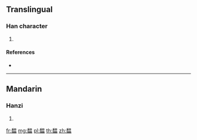 {{character info/new}}
==Translingual==

===Han character===
{{Han char|rn=186|rad=香|as=10|sn=19|four=26617|canj=HAABT,HAWOT}}

# {{defn|Han|sort=香10}}

====References====
* {{Han ref|kx=1429.280|dkj=44556|dj=1956.220|hdz=74425.030|uh=99A7|ud=39335|bh=F3B3|bd=62387}}

----

==Mandarin==

===Hanzi===
{{cmn-hanzi|pin=[[wēn]] ([[wen1]])|wg=wen<sup>1</sup>}}

# {{defn|lang=cmn|sort=香10}}

[[fr:馧]]
[[mg:馧]]
[[pl:馧]]
[[th:馧]]
[[zh:馧]]